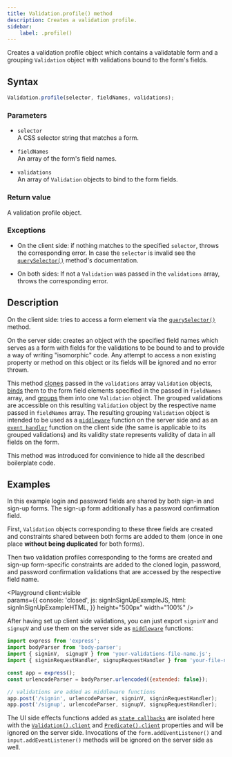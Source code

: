 ```yaml
---
title: Validation.profile() method
description: Creates a validation profile.
sidebar:
    label: .profile()
---
```



Creates a validation profile object which contains a validatable form and a grouping `Validation` object with validations bound to the form's fields.

## Syntax

```js
Validation.profile(selector, fieldNames, validations);
```

### Parameters

- `selector`
<br/> A CSS selector string that matches a form.

- `fieldNames`
<br/> An array of the form's field names.

- `validations`
<br/> An array of `Validation` objects to bind to the form fields.

### Return value

A validation profile object. 

### Exceptions

- On the client side: if nothing matches to the specified `selector`, throws the corresponding error. In case the `selector` is invalid see the [`querySelector()`](https://developer.mozilla.org/en-US/docs/Web/API/Document/querySelector) method's documentation.

- On both sides: If not a `Validation` was passed in the `validations` array, throws the corresponding error.

## Description

On the client side: tries to access a form element via the [`querySelector()`](https://developer.mozilla.org/en-US/docs/Web/API/Document/querySelector) method.

On the server side: creates an object with the specified field names which serves as a form with fields for the validations to be bound to and to provide a way of writing "isomorphic" code. Any attempt to access a non existing property or method on this object or its fields will be ignored and no error thrown. 

This method [clones](/api/validation/static-methods/clone) passed in the `validations` array `Validation` objects, [binds](/api/validation/instance-methods/bind) them to the form field elements specified in the passed in `fieldNames` array, and [groups](/api/validation/static-methods/group) them into one `Validation` object. The grouped validations are accessible on this resulting `Validation` object by the respective name passed in `fieldNames` array. The resulting grouping `Validation` object is intended to be used as a [`middleware`](/api/validation/callable-object/middleware) function on the server side and as an [`event handler`](/api/validation/callable-object/event-handler) function on the client side (the same is applicable to its grouped validations) and its validity state represents validity of data in all fields on the form.

This method was introduced for convinience to hide all the described boilerplate code.

## Examples

In this example login and password fields are shared by both sign-in and sign-up forms. The sign-up form additionally has a password confirmation field. 

First, `Validation` objects corresponding to these three fields are created and constraints shared between both forms are added to them (once in one place **without being duplicated** for both forms).

Then two validation profiles corresponding to the forms are created and sign-up form-specific constraints are added to the cloned login, password, and password confirmation validations that are accessed by the respective field name. 

<Playground client:visible  
    params={{
        console: 'closed',
        js: signInSignUpExampleJS,
        html: signInSignUpExampleHTML,
    }}
    height="500px"
    width="100%"
/>

After having set up client side validations, you can just export `signinV` and `signupV` and use them on the server side as [`middleware`](/api/validation/callable-object/middleware) functions:

```js 
import express from 'express';
import bodyParser from 'body-parser';
import { signinV,  signupV } from 'your-validations-file-name.js';
import { signinRequestHandler, signupRequestHandler } from 'your-file-name.js';

const app = express();
const urlencodeParser = bodyParser.urlencoded({extended: false});

// validations are added as middleware functions
app.post('/signin', urlencodeParser, signinV, signinRequestHandler);
app.post('/signup', urlencodeParser, signupV, signupRequestHandler);
```

The UI side effects functions added as [`state callbacks`](/concept/state-callbacks) are isolated here with the [`Validation().client`](/api/validation/instance-properties/client) and [`Predicate().client`](/api/predicate/instance-properties/client) properties and will be ignored on the server side. Invocations of the `form.addEventListener()` and `input.addEventListener()` methods will be ignored on the server side as well.